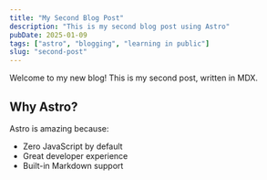 ```yaml
---
title: "My Second Blog Post"
description: "This is my second blog post using Astro"
pubDate: 2025-01-09
tags: ["astro", "blogging", "learning in public"]
slug: "second-post"
---
```


Welcome to my new blog! This is my second post, written in MDX.

## Why Astro?

Astro is amazing because:

- Zero JavaScript by default
- Great developer experience
- Built-in Markdown support
